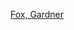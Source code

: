 {{Navbox
| name  = 加德纳·福克斯
| title = [[加德纳·福克斯]]
| state = {{{state|autocollapse}}}|

| listclass = hlist

| group1 = [[DC漫画]]
| list1  = 
* [[亚当·斯特兰奇]]
* [[全闪电]]
* [[原子俠 (雷·帕爾默)|原子俠 (雷·帕爾默)]]
* [[蝙蝠镖]]
* [[芭芭拉·戈登]]
* [[命運博士]]
* [[地球-2]]
* [[无面猎人]]
* [[閃電俠]]
* [[闪电侠漫画]]
* [[鷹俠 (漫畫)|鷹俠]]
**[[鷹俠_(卡塔爾·霍爾)|卡達·霍爾]]
**{{le|鷹俠 (卡特·哈爾)|Hawkman (Carter Hall)|卡特·哈爾}}
*[[鷹女俠]]
**Shayera Hol
* [[正义联盟|美国正义联盟]]
* [[美國正義協會]]
* [[神秘太空]]
* [[红色旋风]]
* [[睡魔 (韦斯·利兹)|睡魔]]
* [[太空博物馆 (漫画)|太空博物馆]]
* [[太空游侠]]
* [[星流浪者]]
* [[星侠 (泰德·奈特)|星侠]]
* [[扎坦娜]]

| group2 = [[EC漫画]]
| list2  =
* ''[[The Crypt of Terror]]''
* [[Moon Girl]]
* ''[[Valor (EC Comics)|Valor]]''
* ''[[The Vault of Horror]]''
* ''[[Weird Fantasy]]''

| group3 = [[沃伦发行]]
| list3 =
* ''[[Creepy]]''
* ''[[Eerie]]''

| group4 = 其他出版商
| list4 =
* [[Skyman (Columbia Comics)|Skyman]]
* [[Thun'da]]

| group5 = 相关页面
| list5 = 
* 《[[危机 (DC漫画)|地球2上的危机]]》
* 《[[两个世界的闪电侠]]》
}}<noinclude>
{{collapsible option}}
[[Category:美国漫画创作者模板|Fox, Gardner]]
</noinclude>